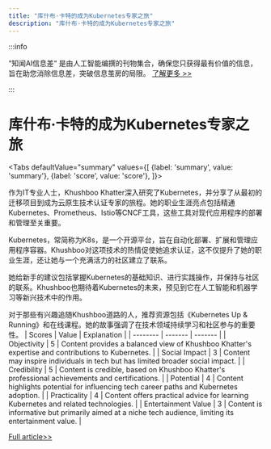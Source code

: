```yaml
---
title: "库什布·卡特的成为Kubernetes专家之旅"
description: "库什布·卡特的成为Kubernetes专家之旅"
---
```



:::info

“知闻AI信息差“ 是由人工智能编撰的刊物集合，确保您只获得最有价值的信息，旨在助您消除信息差，突破信息茧房的局限。  [了解更多 >>](/)

:::

# 库什布·卡特的成为Kubernetes专家之旅


<Tabs
	defaultValue="summary"
	values={[
	{label: 'summary', value: 'summary'},
	{label: 'score', value: 'score'},
]}>
<TabItem value="summary">


作为IT专业人士，Khushboo Khatter深入研究了Kubernetes，并分享了从最初的迁移项目到成为云原生技术认证专家的旅程。她的职业生涯亮点包括精通Kubernetes、Prometheus、Istio等CNCF工具，这些工具对现代应用程序的部署和管理至关重要。

Kubernetes，常简称为K8s，是一个开源平台，旨在自动化部署、扩展和管理应用程序容器。Khushboo对这项技术的热情促使她追求认证，这不仅提升了她的职业生涯，还让她与一个充满活力的社区建立了联系。

她给新手的建议包括掌握Kubernetes的基础知识、进行实践操作，并保持与社区的联系。Khushboo也期待着Kubernetes的未来，预见到它在人工智能和机器学习等新兴技术中的作用。

对于那些有兴趣追随Khushboo道路的人，推荐资源包括《Kubernetes Up & Running》和在线课程。她的故事强调了在技术领域持续学习和社区参与的重要性。
</TabItem>
<TabItem value="score">
	| Scores     | Value   | Explanation |
	| -------- | ------- | ------- |
	| Objectivity  | 5    | Content provides a balanced view of Khushboo Khatter's expertise and contributions to Kubernetes.    |
	| Social Impact | 3     | Content may inspire individuals in tech but has limited broader social impact.    |
	| Credibility    | 5    | Content is credible, based on Khushboo Khatter's professional achievements and certifications.    |
	| Potential    | 4    | Content highlights potential for influencing tech career paths and Kubernetes adoption.    |
	| Practicality    | 4    | Content offers practical advice for learning Kubernetes and related technologies.    |
	| Entertainment Value    | 3    | Content is informative but primarily aimed at a niche tech audience, limiting its entertainment value.    |
</TabItem>
</Tabs>

[Full article>>](https://www.cncf.io/blog/2024/06/07/kubestronaut-in-orbit-khushboo-khatter/)
